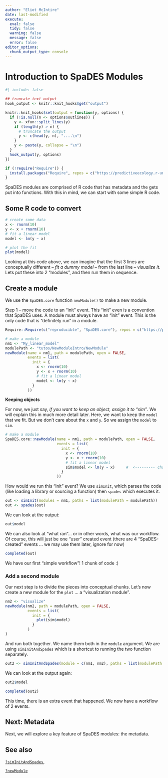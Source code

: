 ```yaml
---
author: "Eliot McIntire"
date: last-modified
execute:
  eval: false
  tidy: false
  warning: false
  message: false
  error: false
editor_options:
  chunk_output_type: console
---
```


# Introduction to SpaDES Modules {#sec-moduleintro}

```r
#| include: false

## truncate text output
hook_output <- knitr::knit_hooks$get("output")

knitr::knit_hooks$set(output = function(y, options) {
  if (!is.null(n <- options$outlines)) {
    y <- xfun::split_lines(y)
    if (length(y) > n) {
      # truncate the output
      y <- c(head(y, n), "....\n")
    }
    y <- paste(y, collapse = "\n")
  }
  hook_output(y, options)
})

if (!require("Require")) {
  install.packages("Require", repos = c("https://predictiveecology.r-universe.dev", getOption("repos")))
}
```

SpaDES modules are comprised of R code that has metadata and the gets
put into functions. With this in mind, we can start with some simple R
code.

## Some R code to convert

```r
# create some data
x <- rnorm(10)
y <- x + rnorm(10)
# fit a linear model
model <- lm(y ~ x)

# plot the fit
plot(model)
```

Looking at this code above, we can imagine that the first 3 lines are conceptually 
different -- *fit a dummy model* -- from the last line -- *visualize it*. 
Lets put these into 2 "modules", and then run them in sequence.

## Create a module

We use the `SpaDES.core` function `newModule()` to make a new module.

Step 1 -- move the code to an "init" event. This "init" even is a
convention that SpaDES uses. A module must always have an "init" event.
This is the only code that is "definitely run" in a module.

```r
Require::Require(c("reproducible", "SpaDES.core"), repos = c("https://predictiveecology.r-universe.dev", getOption("repos")))

# make a module
nm1 <- "My_linear_model"
modulePath <- "tutos/NewModuleIntro/NewModule"
newModule(name = nm1, path = modulePath, open = FALSE,
          events = list(
            init = {
              x <- rnorm(10)
              y <- x + rnorm(10)
              # fit a linear model
              model <- lm(y ~ x)
            }
          ))
```

**Keeping objects**

For now, we just say, *if you want to keep an object, assign it to "sim"*.
We will explain this in much more detail later. Here, we want to keep the `model` 
that we fit. But we don't care about the `x` and `y`. So we assign the `model` to `sim`. 

```r
# make a module
SpaDES.core::newModule(name = nm1, path = modulePath, open = FALSE,
                       events = list(
                         init = {
                           x <- rnorm(10)
                           y <- x + rnorm(10)
                           # fit a linear model
                           sim$model <- lm(y ~ x)     #  <--------- change to sim$
                         }
                       ))
```

How would we run this "init" event? We use `simInit`, which parses the
code (like loading a library or sourcing a function) then `spades` which
executes it.

```r
out <- simInit(modules = nm1, paths = list(modulePath = modulePath))
out <- spades(out)
```

We can look at the output:

```r
out$model
```

We can also look at "what ran"... or in other words, what was our
workflow. Of course, this will just be one "user" created event (there
are 4 "SpaDES-created" events ... we may use them later, ignore for now)

```r
completed(out)
```

We have our first "simple workflow"!  1 chunk of code :) 

### Add a second module

Our next step is to divide the pieces into conceptual chunks. Let's now create a 
new module for the `plot` ... a "visualization module".

```r
nm2 <- "visualize"
newModule(nm2, path = modulePath, open = FALSE,
          events = list(
            init = {
              plot(sim$model)
            }
          )
)
```

And run both together. We name them both in the `module` argument. We are using `simInitAndSpades` 
which is a shortcut to running the two function separately.
```r
out2 <- simInitAndSpades(module = c(nm1, nm2), paths = list(modulePath = modulePath))
```

We can look at the output again:

```r
out2$model

completed(out2)
```


This time, there is an extra event that happened. We now have a workflow of 2 events.


## Next: Metadata

Next, we will explore a key feature of SpaDES modules: the metadata.


## See also

[`?simInitAndSpades`](https://rdrr.io/cran/SpaDES.core/man/simInitAndSpades.html),

[`?newModule`](https://rdrr.io/cran/SpaDES.core/man/newModule.html)
